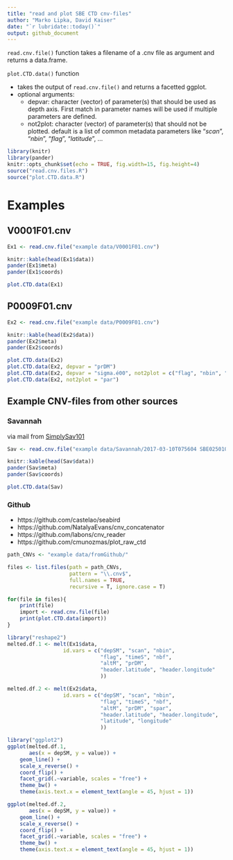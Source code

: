 ```yaml
---
title: "read and plot SBE CTD cnv-files"
author: "Marko Lipka, David Kaiser"
date: "`r lubridate::today()`"
output: github_document
---
```


`read.cnv.file()` function takes a filename of a .cnv file as argument and returns a data.frame.

`plot.CTD.data()` function 

- takes the output of `read.cnv.file()` and returns a facetted ggplot.
- optional arguments:
    + depvar: character (vector) of parameter(s) that should be used as depth axis. First match in parameter names will be used if multiple parameters are defined.
    + not2plot: character (vector) of parameter(s) that should not be plotted. default is a list of common metadata parameters like "*scan*", "*nbin*", "*flag*", "*latitude*", ...



```r
library(knitr)
library(pander)
knitr::opts_chunk$set(echo = TRUE, fig.width=15, fig.height=4)
source("read.cnv.files.R")
source("plot.CTD.data.R")
```

# Examples

## V0001F01.cnv

```r
Ex1 <- read.cnv.file("example data/V0001F01.cnv")

knitr::kable(head(Ex1$data))
pander(Ex1$meta)
pander(Ex1$coords)

plot.CTD.data(Ex1)
```

## P0009F01.cnv

```r
Ex2 <- read.cnv.file("example data/P0009F01.cnv")

knitr::kable(head(Ex2$data))
pander(Ex2$meta)
pander(Ex2$coords)

plot.CTD.data(Ex2)
plot.CTD.data(Ex2, depvar = "prDM")
plot.CTD.data(Ex2, depvar = "sigma.é00", not2plot = c("flag", "nbin", "nbf", "upoly0", "upoly1"))
plot.CTD.data(Ex2, not2plot = "par")
```

## Example CNV-files from other sources

### Savannah

via mail from [SimplySav101](https://github.com/SimplySav101)

```r
Sav <- read.cnv.file("example data/Savannah/2017-03-10T075604 SBE02501006.cnv")

knitr::kable(head(Sav$data))
pander(Sav$meta)
pander(Sav$coords)

plot.CTD.data(Sav)
```

### Github 

- https://github.com/castelao/seabird
- https://github.com/NatalyaEvans/cnv_concatenator
- https://github.com/labons/cnv_reader
- https://github.com/cmunozmas/plot_raw_ctd

```r
path_CNVs <- "example data/fromGithub/"

files <- list.files(path = path_CNVs, 
                    pattern = "\\.cnv$",
                    full.names = TRUE,
                    recursive = T, ignore.case = T)

for(file in files){
    print(file)
    import <- read.cnv.file(file)
    print(plot.CTD.data(import))
}
```


```r
library("reshape2")
melted.df.1 <- melt(Ex1$data,
                  id.vars = c("depSM", "scan", "nbin",
                              "flag", "timeS", "nbf",
                              "altM", "prDM",
                              "header.latitude", "header.longitude"
                              ))

melted.df.2 <- melt(Ex2$data,
                  id.vars = c("depSM", "scan", "nbin",
                              "flag", "timeS", "nbf",
                              "altM", "prDM", "spar",
                              "header.latitude", "header.longitude",
                              "latitude", "longitude"
                              ))

library("ggplot2")
ggplot(melted.df.1,
       aes(x = depSM, y = value)) +
    geom_line() +
    scale_x_reverse() +
    coord_flip() +
    facet_grid(.~variable, scales = "free") +
    theme_bw() +
    theme(axis.text.x = element_text(angle = 45, hjust = 1))

ggplot(melted.df.2,
       aes(x = depSM, y = value)) +
    geom_line() +
    scale_x_reverse() +
    coord_flip() +
    facet_grid(.~variable, scales = "free") +
    theme_bw() +
    theme(axis.text.x = element_text(angle = 45, hjust = 1))
```
